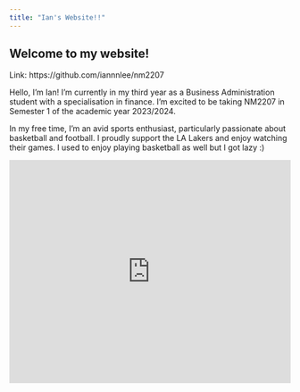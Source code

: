 ```yaml
---
title: "Ian's Website!!"
---
```


## Welcome to my website!

Link: 
https://github.com/iannnlee/nm2207

Hello, I'm Ian! 
I'm currently in my third year as a Business Administration student with a specialisation in finance. I'm excited to be taking NM2207 in Semester 1 of the academic year 2023/2024. 

In my free time, I'm an avid sports enthusiast, particularly passionate about basketball and football. I proudly support the LA Lakers and enjoy watching their games. I used to enjoy playing basketball as well but I got lazy :)


<iframe height="400" width="100%" frameborder="no" src="https://iannnlee.shinyapps.io/IanShinyApp/"> </iframe>

